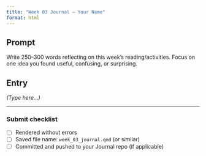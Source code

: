 ```yaml
---
title: "Week 03 Journal — Your Name"
format: html
---
```


## Prompt
Write 250–300 words reflecting on this week’s reading/activities. Focus on one idea you found useful,
confusing, or surprising.

## Entry
*(Type here…)*

---

### Submit checklist
- [ ] Rendered without errors  
- [ ] Saved file name: `week_03_journal.qmd` (or similar)  
- [ ] Committed and pushed to your Journal repo (if applicable)
